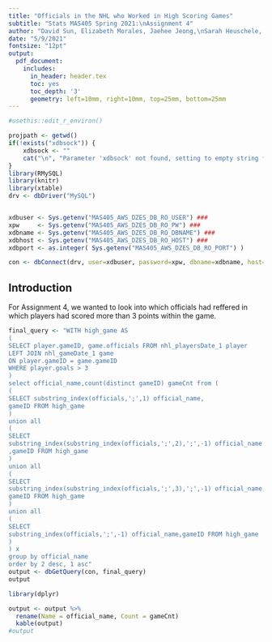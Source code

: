 ```yaml
---
title: "Officials in the NHL who Worked in High Scoring Games"
subtitle: "Stats MAS405 Spring 2021:\nAssignment 4"
author: "David Sun, Elizabeth Morales, Jaehee Jeong,\nSarah Heuschele, Tyler Chun, Yolanda Jin"
date: "5/9/2021"
fontsize: "12pt"
output: 
  pdf_document: 
    includes:
      in_header: header.tex
      toc: yes
      toc_depth: '3'
      geometry: left=10mm, right=10mm, top=25mm, bottom=25mm
---
```

```r

#usethis::edit_r_environ()

projpath <- getwd()
if(!exists("xdbsock")) {
    xdbsock <- ""
    cat("\n", "Parameter 'xdbsock' not found, setting to empty string for general usage", "\n")
}
library(RMySQL)
library(knitr)
library(xtable)
drv <- dbDriver("MySQL")


xdbuser <- Sys.getenv("MAS405_AWS_DZES_DB_RO_USER") ### 
xpw     <- Sys.getenv("MAS405_AWS_DZES_DB_RO_PW") ### 
xdbname <- Sys.getenv("MAS405_AWS_DZES_DB_RO_DBNAME") ### 
xdbhost <- Sys.getenv("MAS405_AWS_DZES_DB_RO_HOST") ###
xdbport <- as.integer( Sys.getenv("MAS405_AWS_DZES_DB_RO_PORT") )

con <- dbConnect(drv, user=xdbuser, password=xpw, dbname=xdbname, host=xdbhost, port=xdbport, unix.sock=xdbsock)
```
## Introduction
<!--
%In the NHL, many officials will work together on a game. We were more curious in breaking apart the officials and looking at how many games each individual official worked.
-->
For Assignment 4, we wanted to look into which officials had reffered in which players had scored more than 3 points within the game.
```r
final_query <- "WITH high_game AS
(
SELECT player.gameID, game.officials FROM nhl_playersDate_1 player
LEFT JOIN nhl_gameDate_1 game
ON player.gameID = game.gameID
WHERE player.goals > 3
)
select official_name,count(distinct gameID) gameCnt from (
(
SELECT substring_index(officials,';',1) official_name,
gameID FROM high_game
)
union all
(
SELECT
substring_index(substring_index(officials,';',2),';',-1) official_name
,gameID FROM high_game
)
union all
(
SELECT
substring_index(substring_index(officials,';',3),';',-1) official_name,
gameID FROM high_game
)
union all
(
SELECT
substring_index(officials,';',-1) official_name,gameID FROM high_game
)
) x
group by official_name
order by 2 desc, 1 asc"
output <- dbGetQuery(con, final_query)
output
```
```r
library(dplyr)
```
```r
output <- output %>%
  rename(Name = official_name, Count = gameCnt)
  kable(output)
#output
```